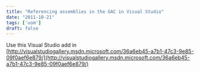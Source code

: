 ```yaml
---
title: "Referencing assemblies in the GAC in Visual Studio"
date: "2011-10-21"
tags: ['uom']
draft: false
---
```


Use this Visual Studio add in  
[http://visualstudiogallery.msdn.microsoft.com/36a6eb45-a7b1-47c3-9e85-09f0aef6e879/](http://visualstudiogallery.msdn.microsoft.com/36a6eb45-a7b1-47c3-9e85-09f0aef6e879/)
